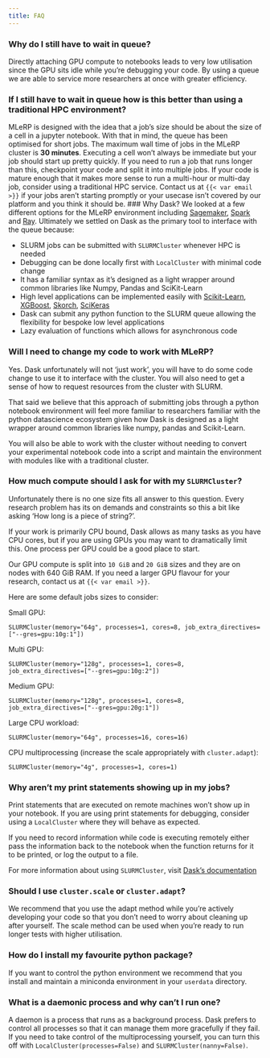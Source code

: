 ```yaml
---
title: FAQ
---
```


<!-- <img src="./images/curious_mlerp.png" style="position: fixed; left: 0; bottom: 0;" class="d-none d-sm-block"/> -->

### Why do I still have to wait in queue?
Directly attaching GPU compute to notebooks leads to very low utilisation since the GPU sits idle while you're debugging your code. By using a queue we are able to service more researchers at once with greater efficiency.

### If I still have to wait in queue how is this better than using a traditional HPC environment?

MLeRP is designed with the idea that a job's size should be about the size of a cell in a jupyter notebook. With that in mind, the queue has been optimised for short jobs. The maximum wall time of jobs in the MLeRP cluster is **30 minutes**. Executing a cell won't always be immediate but your job should start up pretty quickly. If you need to run a job that runs longer than this, checkpoint your code and split it into multiple jobs. If your code is mature enough that it makes more sense to run a multi-hour or multi-day job, consider using a traditional HPC service. Contact us at `{{< var email >}}` if your jobs aren't starting promptly or your usecase isn't covered by our platform and you think it should be.
### Why Dask?
We looked at a few different options for the MLeRP environment including [Sagemaker](https://aws.amazon.com/sagemaker/), [Spark](https://spark.apache.org/) and [Ray](https://docs.ray.io/en/releases-1.11.1/index.html). Ultimately we settled on Dask as the primary tool to interface with the queue because:

* SLURM jobs can be submitted with `SLURMCluster` whenever HPC is needed
* Debugging can be done locally first with `LocalCluster` with minimal code change
* It has a familiar syntax as it's designed as a light wrapper around common libraries like Numpy, Pandas and SciKit-Learn
* High level applications can be implemented easily with [Scikit-Learn](https://ml.dask.org/joblib.html), [XGBoost](https://ml.dask.org/xgboost.html), [Skorch](https://ml.dask.org/pytorch.html), [SciKeras](https://ml.dask.org/keras.html)
* Dask can submit any python function to the SLURM queue allowing the flexibility for bespoke low level applications
* Lazy evaluation of functions which allows for asynchronous code

### Will I need to change my code to work with MLeRP?
Yes. Dask unfortunately will not 'just work', you will have to do some code change to use it to interface with the cluster. You will also need to get a sense of how to request resources from the cluster with SLURM.

That said we believe that this approach of submitting jobs through a python notebook environment will feel more familiar to researchers familiar with the python datascience ecosystem given how Dask is designed as a light wrapper around common libraries like numpy, pandas and Scikit-Learn.

You will also be able to work with the cluster without needing to convert your experimental notebook code into a script and maintain the environment with modules like with a traditional cluster.

### How much compute should I ask for with my `SLURMCluster`?
Unfortunately there is no one size fits all answer to this question. Every research problem has its on demands and constraints so this a bit like asking 'How long is a piece of string?'.

If your work is primarily CPU bound, Dask allows as many tasks as you have CPU cores, but if you are using GPUs you may want to dramatically limit this. One process per GPU could be a good place to start.

Our GPU compute is split into `10 GiB` and `20 GiB` sizes and they are on nodes with 640 GiB RAM. If you need a larger GPU flavour for your research, contact us at `{{< var email >}}`.

Here are some default jobs sizes to consider:

Small GPU: 

`SLURMCluster(memory="64g", processes=1, cores=8, job_extra_directives=["--gres=gpu:10g:1"])`

Multi GPU: 

`SLURMCluster(memory="128g", processes=1, cores=8, job_extra_directives=["--gres=gpu:10g:2"])`

Medium GPU: 

`SLURMCluster(memory="128g", processes=1, cores=8, job_extra_directives=["--gres=gpu:20g:1"])`

Large CPU workload:

`SLURMCluster(memory="64g", processes=16, cores=16)`

CPU multiprocessing (increase the scale appropriately with `cluster.adapt`):

`SLURMCluster(memory="4g", processes=1, cores=1)`

### Why aren't my print statements showing up in my jobs?
Print statements that are executed on remote machines won't show up in your notebook. If you are using print statements for debugging, consider using a `LocalCluster` where they will behave as expected. 

If you need to record information while code is executing remotely either pass the information back to the notebook when the function returns for it to be printed, or log the output to a file.

For more information about using `SLURMCluster`, visit [Dask's documentation](https://jobqueue.dask.org/en/latest/generated/dask_jobqueue.SLURMCluster.html)

### Should I use `cluster.scale` or `cluster.adapt`?
We recommend that you use the adapt method while you're actively developing your code so that you don't need to worry about cleaning up after yourself. The scale method can be used when you're ready to run longer tests with higher utilisation.

### How do I install my favourite python package?
If you want to control the python environment we recommend that you install and maintain a miniconda environment in your `userdata` directory.

### What is a daemonic process and why can't I run one?
A daemon is a process that runs as a background process. Dask prefers to control all processes so that it can manage them more gracefully if they fail. If you need to take control of the multiprocessing yourself, you can turn this off with `LocalCluster(processes=False)` and `SLURMCluster(nanny=False)`.